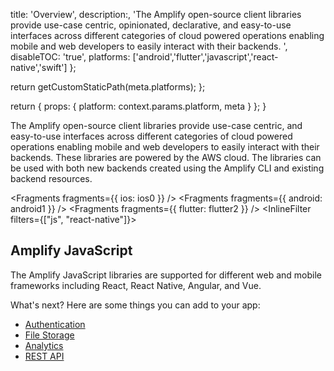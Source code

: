                  
  title: 'Overview',
  description:,
    'The Amplify open-source client libraries provide use-case centric, opinionated, declarative, and easy-to-use interfaces across different categories of cloud powered operations enabling mobile and web developers to easily interact with their backends. ',
  disableTOC: 'true',
  platforms: ['android','flutter','javascript','react-native','swift']
};

  return getCustomStaticPath(meta.platforms);
};

  return {
    props: {
      platform: context.params.platform,
      meta
    }
  };
}
          



The Amplify open-source client libraries provide use-case centric, and easy-to-use interfaces across different categories of cloud powered operations enabling mobile and web developers to easily interact with their backends. These libraries are powered by the AWS cloud. The libraries can be used with both new backends created using the Amplify CLI and existing backend resources.


<Fragments fragments={{ ios: ios0 }} />
<Fragments fragments={{ android: android1 }} />
<Fragments fragments={{ flutter: flutter2 }} />
<InlineFilter filters={["js", "react-native"]}>

## Amplify JavaScript

The Amplify JavaScript libraries are supported for different web and mobile frameworks including React, React Native, Angular, and Vue.

What's next? Here are some things you can add to your app:

- [Authentication](/lib/auth/getting-started)
- [File Storage](/lib/storage/getting-started)
- [Analytics](/lib/analytics/getting-started)
- [REST API](/lib/restapi/getting-started)

</InlineFilter>
